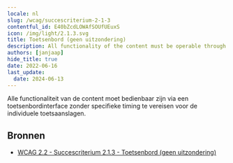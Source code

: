 ```yaml
---
locale: nl
slug: /wcag/succescriterium-2-1-3
contentful_id: E40bZcdLOWAfSOUfUEuxS
icon: /img/light/2.1.3.svg
title: Toetsenbord (geen uitzondering)
description: All functionality of the content must be operable through a keyboard interface without requiring specific timings for individual keystrokes.
authors: [janjaap]
hide_title: true
date: 2022-06-16
last_update:
  date: 2024-06-13
---
```


<Hero
  title="Toetsenbord (geen uitzondering)"
  image="/img/light/2.1.3.svg"
  alt="WCAG 2.1.3 icon"
  prefix="Succescriterium 2.1.3"
  suffix="Niveau AAA"
/>

Alle functionaliteit van de content moet bedienbaar zijn via een toetsenbordinterface zonder specifieke timing te vereisen voor de individuele toetsaanslagen.

## Bronnen

- [WCAG 2.2 - Succescriterium 2.1.3 - Toetsenbord (geen uitzondering)](https://www.w3.org/Translations/WCAG22-nl/#toetsenbord-geen-uitzondering)
